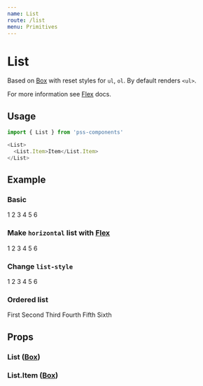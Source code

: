```yaml
---
name: List
route: /list
menu: Primitives
---
```



# List

Based on [Box](/box) with reset styles for `ul`, `ol`. By default renders `<ul>`.

For more information see [Flex](/flex) docs.


## Usage

```js
import { List } from 'pss-components'
```

```js
<List>
  <List.Item>Item</List.Item>
</List>
```

## Example

### Basic

<Playground>
  <List>
    <List.Item>1</List.Item>
    <List.Item>2</List.Item>
    <List.Item>3</List.Item>
    <List.Item>4</List.Item>
    <List.Item>5</List.Item>
    <List.Item>6</List.Item>
  </List>
</Playground>

### Make `horizontal` list with [Flex](/flex)

<Playground>
  <List use={Flex} justifyContent='space-between'>
    <List.Item>1</List.Item>
    <List.Item>2</List.Item>
    <List.Item>3</List.Item>
    <List.Item>4</List.Item>
    <List.Item>5</List.Item>
    <List.Item>6</List.Item>
  </List>
</Playground>

### Change `list-style`

<Playground>
  <List listStyle='square inside'>
    <List.Item>1</List.Item>
    <List.Item>2</List.Item>
    <List.Item>3</List.Item>
    <List.Item>4</List.Item>
    <List.Item>5</List.Item>
    <List.Item>6</List.Item>
  </List>
</Playground>

### Ordered list

<Playground>
  <List as='ol' listStyle='decimal' pl='1em'>
    <List.Item>First</List.Item>
    <List.Item>Second</List.Item>
    <List.Item>Third</List.Item>
    <List.Item>Fourth</List.Item>
    <List.Item>Fifth</List.Item>
    <List.Item>Sixth</List.Item>
  </List>
</Playground>

## Props

### List ([Box](/box))

<PropsTable of={List} />

### List.Item ([Box](/box))

<PropsTable of={List.Item} />
